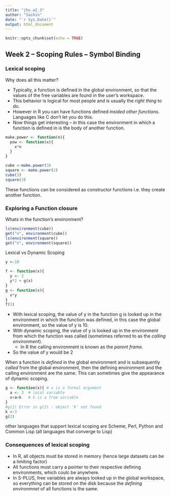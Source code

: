 ```yaml
---
title: "jhu_w2_3"
author: "Sashin"
date: "`r Sys.Date()`"
output: html_document
---
```


```r
knitr::opts_chunk$set(echo = TRUE)
```

## Week 2 -- Scoping Rules -- Symbol Binding
### Lexical scoping 
Why does all this matter?

* Typically, a function is defined in the global environment, so that the values of the free variables are found in the user's workspace.
* This behavior is logical for most people and is usually the *right thing* to do.
* However in R you can have functions defined *insided other functions*. Languages like C don't let you do this.
* Now things get interesting -- in this case the environment in which a function is defined in is the body of another function.


```r
make.power <- function(n){
  pow <- function(x){
    x*n
  }
}

cube <-make.power(3)
square <- make.power(2)
cube(3)
square(3)
```
These functions can be considered as constructor functions i.e. they create another function.


### Exploring a Function closure
Whats in the function's environment?
```r
ls(environment(cube))
get("n", environment(cube))
ls(environment(square))
get("n", environment(square))
```

Lexical vs Dynamic Scoping

```r
y <-10

f <- function(x){
  y <- 2
  y*2 + g(x)
}
g <- function(x){
  x*y
}
f(3)
```
* With lexical scoping, the value of y in the function g is looked up in the environment in which the function was defined, in this case the global environment, so the value of y is 10.
* With dynamic scoping, the value of y is looked up in the environment from which the function was called (sometimes referred to as the *calling environment*).
  + In R the calling environment is known as the *parent frame*.
* So the value of y would be 2

When a function is *defined* in the global environment and is subsequently *called* from the global environment, then the defining environment and the calling environment are the same. This can sometimes give the appearance of dynamic scoping.
```r
g <- function(x){ # x is a formal argument
  a <- 3  # local variable
  x+a+k   # k is a free variable
}
#g(2) Error in g(2) : object 'k' not found
k <-3
g(2)
```
other languages that support lexical scoping are Scheme, Perl, Python and Common Lisp (all languages that converge to Lisp)


### Consequences of lexical scoping

* In R, all objects must be stored in memory (hence large datasets can be a limiting factor)
* All functions must carry a pointer to their respective defining environments, which coulc be anywhere.
* In S-PLUS, free variables are always looked up in the global workspace, so everything can be stored on the disk because the *defining environmnet* of all functions is the same.
